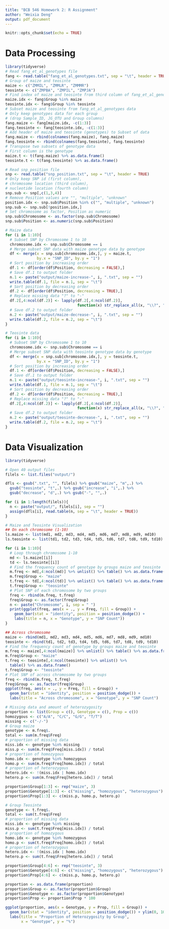 ```yaml
---
title: "BCB 546 Homework 2: R Assignment"
author: "Weixia Deng"
output: pdf_document
---
```


```r
knitr::opts_chunk$set(echo = TRUE)
```

# Data Processing

```r
library(tidyverse)
# Read fang_et_al_genotypes file
fang <- read.table("fang_et_al_genotypes.txt", sep = "\t", header = TRUE)
# Group of maize and teosinte
maize <- c("ZMMIL", "ZMMLR", "ZMMMR")
teosinte <- c("ZMPBA", "ZMPIL", "ZMPJA")
# Find index of maize and teosinte from third column of fang_et_al_genotypes
maize.idx <- fang$Group %in% maize
teosinte.idx <- fang$Group %in% teosinte
# Subset maize and teosinte from fang_et_al_genotypes data
# Only keep genotypes data for each group 
# (drop Sample_ID, JG_OTU and Group columns)
fang.maize <- fang[maize.idx, -c(1:3)]
fang.teosinte <- fang[teosinte.idx, -c(1:3)]
# Add header of maize and teosinte (genotypes) to Subset of data
fang.maize <- rbind(colnames(fang.maize), fang.maize)
fang.teosinte <- rbind(colnames(fang.teosinte), fang.teosinte)
# Transpose two subsets of genotype data
# First column is the genotype
maize.t <- t(fang.maize) %>% as.data.frame()
teosinte.t <- t(fang.teosinte) %>% as.data.frame()

# Read snp_position file
snp <- read.table("snp_position.txt", sep = "\t", header = TRUE)
# Only keep SNP id (first column),
# chromosome location (third column),
# nucleotide location (fourth column)
snp.sub <- snp[,c(1,3,4)]
# Remove Position values are "", "multiple", "unknown"
position.idx <- snp.sub$Position %in% c("", "multiple", "unknown")
snp.sub <- snp.sub[!position.idx,]
# Set chromosome as factor, Position as numeric
snp.sub$Chromosome <- as.factor(snp.sub$Chromosome)
snp.sub$Position <- as.numeric(snp.sub$Position)

# Maize data
for (i in 1:10){
  # Subset SNP by Chromosome 1 to 10
  chromosome.idx <- snp.sub$Chromosome == i
  # Merge subset SNP data with maize genotype data by genotype
  df <- merge(x = snp.sub[chromosome.idx,], y = maize.t,
              by.x = "SNP_ID", by.y = "1")
  # Sort position by increasing order
  df.1 <- df[order(df$Position, decreasing = FALSE),]
  # Save df.1 to output folder
  n.1 <- paste("output/maize-increase-", i, ".txt", sep = "")
  write.table(df.1, file = n.1, sep = "\t")
  # Sort position by decreasing order
  df.2 <- df[order(df$Position, decreasing = TRUE),]
  # Replace missing data "?" to "-"
  df.2[,4:ncol(df.2)] <- lapply(df.2[,4:ncol(df.2)],
                                function(x) str_replace_all(x, "\\?", "-"))
  # Save df.2 to output folder
  n.2 <- paste("output/maize-decrease-", i, ".txt", sep = "")
  write.table(df.2, file = n.2, sep = "\t")
}

# Teosinte data
for (i in 1:10){
  # Subset SNP by Chromosome 1 to 10
  chromosome.idx <- snp.sub$Chromosome == i
  # Merge subset SNP data with teosinte genotype data by genotype
  df <- merge(x = snp.sub[chromosome.idx,], y = teosinte.t,
              by.x = "SNP_ID", by.y = "1")
  # Sort position by increasing order
  df.1 <- df[order(df$Position, decreasing = FALSE),]
  # Save df.1 to output folder
  n.1 <- paste("output/teosinte-increase-", i, ".txt", sep = "")
  write.table(df.1, file = n.1, sep = "\t")
  # Sort position by decreasing order
  df.2 <- df[order(df$Position, decreasing = TRUE),]
  # Replace missing data "?" to "-"
  df.2[,4:ncol(df.2)] <- lapply(df.2[,4:ncol(df.2)],
                                function(x) str_replace_all(x, "\\?", "-"))
  # Save df.2 to output folder
  n.2 <- paste("output/teosinte-decrease-", i, ".txt", sep = "")
  write.table(df.2, file = n.2, sep = "\t")
}
```

# Data Visualization

```r
library(tidyverse)

# Open 40 output files
filels <- list.files("output/")

dfls <- gsub(".txt", "", filels) %>% gsub("maize", "m",.) %>%
  gsub("teosinte", "t",.) %>% gsub("increase", "i",.) %>%
  gsub("decrease", "d",.) %>% gsub("-", "",.)

for (i in 1:length(filels)){
  n <- paste("output/", filels[i], sep = "")
  assign(dfls[i], read.table(n, sep = "\t", header = TRUE))
}

# Maize and Teosinte Visualization
## On each chromosome (1-10)
ls.maize <- list(md1, md2, md3, md4, md5, md6, md7, md8, md9, md10)
ls.teosinte <- list(td1, td2, td3, td4, td5, td6, td7, td8, td9, td10)

for (i in 1:10){
  # Loop through chromosome 1-10
  md <- ls.maize[[i]]
  td <- ls.teosinte[[i]]
  # Find the frequency count of genotype by groups maize and teosinte
  m.freq <- md[,4:ncol(md)] %>% unlist() %>% table() %>% as.data.frame()
  m.freq$Group <- "maize"
  t.freq <- td[,4:ncol(td)] %>% unlist() %>% table() %>% as.data.frame()
  t.freq$Group <- "teosinte"
  # Plot SNP of each chromosome by two groups
  freq <- rbind(m.freq, t.freq)
  freq$Group <- as.factor(freq$Group)
  n <- paste("Chromosome", i, sep = " ")
  print(ggplot(freq, aes(x = ., y = Freq, fill = Group)) +
    geom_bar(stat = "identity", position = position_dodge()) +
    labs(title = n, x = "Genotype", y = "SNP Count"))
}

## Across chromosome
maize <- rbind(md1, md2, md3, md4, md5, md6, md7, md8, md9, md10)
teosinte <- rbind(td1, td2, td3, td4, td5, td6, td7, td8, td9, td10)
# Find the frequency count of genotype by groups maize and teosinte
m.freq <- maize[,4:ncol(maize)] %>% unlist() %>% table() %>% as.data.frame()
m.freq$Group <- "maize"
t.freq <- teosinte[,4:ncol(teosinte)] %>% unlist() %>%
  table() %>% as.data.frame()
t.freq$Group <- "teosinte"
# Plot SNP of across chromosome by two groups
freq <- rbind(m.freq, t.freq)
freq$Group <- as.factor(freq$Group)
ggplot(freq, aes(x = ., y = Freq, fill = Group)) +
  geom_bar(stat = "identity", position = position_dodge()) +
  labs(title = "Across chromosome", x = "Genotype", y = "SNP Count")

# Missing data and amount of heterozygosity
proportion <- list(Group = c(), Genotype = c(), Prop = c())
homozygous <- c("A/A", "C/C", "G/G", "T/T")
missing <- c("-/-")
# Group maize
genotype <- m.freq$.
total <- sum(m.freq$Freq)
# proportion of missing data
miss.idx <- genotype %in% missing
miss.p <- sum(m.freq$Freq[miss.idx]) / total
# proportion of homozygous
homo.idx <- genotype %in% homozygous
homo.p <- sum(m.freq$Freq[homo.idx]) / total
# proportion of heterozygous
hetero.idx <- !(miss.idx | homo.idx)
hetero.p <- sum(m.freq$Freq[hetero.idx]) / total

proportion$Group[1:3] <- rep("maize", 3)
proportion$Genotype[1:3] <- c("missing", "homozygous", "heterozygous")
proportion$Prop[1:3] <- c(miss.p, homo.p, hetero.p)

# Group Teosinte
genotype <- t.freq$.
total <- sum(t.freq$Freq)
# proportion of missing data
miss.idx <- genotype %in% missing
miss.p <- sum(t.freq$Freq[miss.idx]) / total
# proportion of homozygous
homo.idx <- genotype %in% homozygous
homo.p <- sum(t.freq$Freq[homo.idx]) / total
# proportion of heterozygous
hetero.idx <- !(miss.idx | homo.idx)
hetero.p <- sum(t.freq$Freq[hetero.idx]) / total

proportion$Group[4:6] <- rep("teosinte", 3)
proportion$Genotype[4:6] <- c("missing", "homozygous", "heterozygous")
proportion$Prop[4:6] <- c(miss.p, homo.p, hetero.p)

proportion <- as.data.frame(proportion)
proportion$Group <- as.factor(proportion$Group)
proportion$Genotype <- as.factor(proportion$Genotype)
proportion$Prop <- proportion$Prop * 100

ggplot(proportion, aes(x = Genotype, y = Prop, fill = Group)) +
  geom_bar(stat = "identity", position = position_dodge()) + ylim(0, 100) +
  labs(title = "Proportion of Heterozygosity by Group",
       x = "Genotype", y = "%")
```


